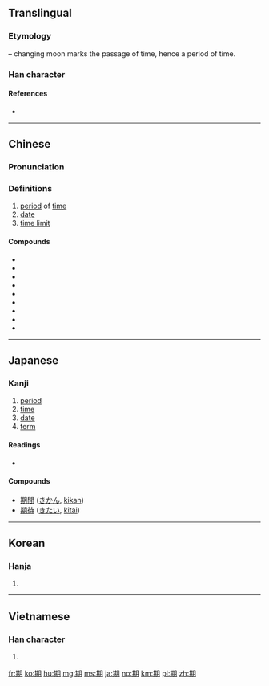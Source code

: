 {{also|朞}}
==Translingual==
{{stroke order|strokes=12}}

===Etymology===
{{Han compound|其|月|t2=moon|ls=psc|c1=p|c2=s}} – changing moon marks the passage of time, hence a period of time.

===Han character===
{{Han char|rn=74|rad=月|as=08|sn=12|four=47820|canj=TCB|ids=⿰其月}}

====References====
* {{Han ref|kx=0506.110|dkj=14378|dj=0887.040|hdz=32083.070|uh=671F|ud=26399|bh=B4C1|bd=46273}}

----

==Chinese==
{{zh-forms}}

===Pronunciation===
{{zh-pron
|m=qī
|m_note=Nonstandard readings are jī, qí
|c=kei4,gei1
|mc=y
|oc=y
|ma=
|cat=n
}}

===Definitions===
{{zh-hanzi}}

# [[period]] of [[time]]
# [[date]]
# [[time limit]]

====Compounds====
* {{zh-l|星期|xīngqī|days of the week}}
* {{zh-l|星期一|xīngqīyī|Monday}}
* {{zh-l|星期二|xīngqīèr|Tuesday}}
* {{zh-l|星期三|xīngqīsān|Wednesday}}
* {{zh-l|星期四|xīngqīsì|Thursday}}
* {{zh-l|星期五|xīngqīwǔ|Friday}}
* {{zh-l|星期六|xīngqīliù|Saturday}}
* {{zh-l|星期日|xīngqīrì|Sunday}}
* {{zh-l|星期天|xīngqītiān|Sunday}}

----

==Japanese==

===Kanji===
{{ja-kanji|grade=3|rs=月08}}

# [[period]]
# [[time]]
# [[date]]
# [[term]]

====Readings====
* {{ja-readings|goon=[[こ]] (ko), [[ご]] (go)|kanon=[[き]] (ki)|kun=[[ちぎる]] (chigiru)}}

====Compounds====
* [[期間]] ([[きかん]], [[kikan]])
* [[期待]] ([[きたい]], [[kitai]])

----

==Korean==

===Hanja===
{{ko-hanja|hangeul=기|eumhun=|rv=gi|mr=ki|y=ki}}

# {{defn|lang=ko|sort=月08}}

----

==Vietnamese==

===Han character===
{{vi-hantu|[[kì]], [[kề]], [[kỳ]]|rs=月08}}

# {{defn|lang=vi|sort=月08}}

[[fr:期]]
[[ko:期]]
[[hu:期]]
[[mg:期]]
[[ms:期]]
[[ja:期]]
[[no:期]]
[[km:期]]
[[pl:期]]
[[zh:期]]